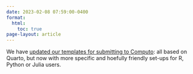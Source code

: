 ```yaml
---
date: 2023-02-08 07:59:00-0400
format:
  html:
    toc: true
page-layout: article
---
```


We have [updated our templates for submitting to Computo](https://computo.sfds.asso.fr/submit/): all based on Quarto, but now with more specific and hoefully friendly set-ups for R, Python or Julia users.
